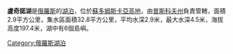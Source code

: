 '''盧奇諾湖'''是[[俄羅斯|俄羅斯]]的[[湖泊|湖泊]]，位於[[蘇多姆斯卡亞高地|蘇多姆斯卡亞高地]]，由[[普斯科夫州|普斯科夫州]]負責管轄，面積2.9平方公里，集水區面積32.8平方公里，平均水深2.9米，最大水深4.5米，海拔高度197.4米，湖中有6個島嶼。

{{Russia-geo-stub}}
[[Category:俄羅斯湖泊|Category:俄羅斯湖泊]]